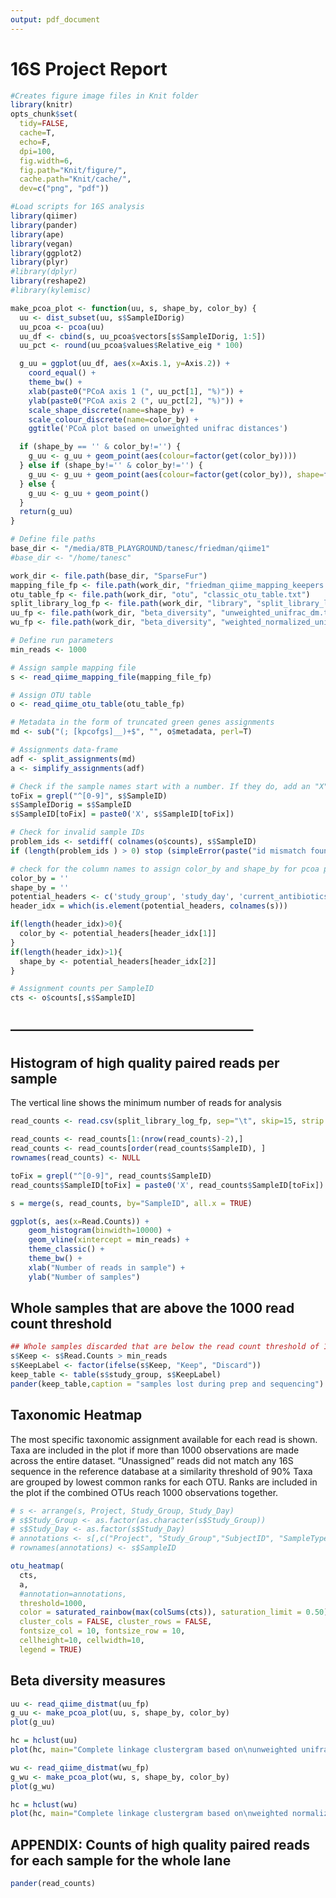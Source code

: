 ```yaml
---
output: pdf_document
---
```

# 16S Project Report
```r
#Creates figure image files in Knit folder
library(knitr)
opts_chunk$set(
  tidy=FALSE,
  cache=T,
  echo=F,
  dpi=100,
  fig.width=6,
  fig.path="Knit/figure/",
  cache.path="Knit/cache/",
  dev=c("png", "pdf"))
```

```r
#Load scripts for 16S analysis
library(qiimer)
library(pander)
library(ape)
library(vegan)
library(ggplot2)
library(plyr)
#library(dplyr)
library(reshape2)
#library(kylemisc)
```

```r
make_pcoa_plot <- function(uu, s, shape_by, color_by) {
  uu <- dist_subset(uu, s$SampleIDorig)
  uu_pcoa <- pcoa(uu)
  uu_df <- cbind(s, uu_pcoa$vectors[s$SampleIDorig, 1:5])
  uu_pct <- round(uu_pcoa$values$Relative_eig * 100)

  g_uu = ggplot(uu_df, aes(x=Axis.1, y=Axis.2)) +
    coord_equal() +
    theme_bw() +
    xlab(paste0("PCoA axis 1 (", uu_pct[1], "%)")) +
    ylab(paste0("PCoA axis 2 (", uu_pct[2], "%)")) +
    scale_shape_discrete(name=shape_by) + 
    scale_colour_discrete(name=color_by) +
    ggtitle('PCoA plot based on unweighted unifrac distances')

  if (shape_by == '' & color_by!='') {
    g_uu <- g_uu + geom_point(aes(colour=factor(get(color_by))))
  } else if (shape_by!='' & color_by!='') {
    g_uu <- g_uu + geom_point(aes(colour=factor(get(color_by)), shape=factor(get(shape_by))))
  } else {
    g_uu <- g_uu + geom_point()
  }
  return(g_uu)
}
```


```r
# Define file paths
base_dir <- "/media/8TB_PLAYGROUND/tanesc/friedman/qiime1"
#base_dir <- "/home/tanesc"

work_dir <- file.path(base_dir, "SparseFur")
mapping_file_fp <- file.path(work_dir, "friedman_qiime_mapping_keepers.tsv")
otu_table_fp <- file.path(work_dir, "otu", "classic_otu_table.txt")
split_library_log_fp <- file.path(work_dir, "library", "split_library_log.txt")
uu_fp <- file.path(work_dir, "beta_diversity", "unweighted_unifrac_dm.txt")
wu_fp <- file.path(work_dir, "beta_diversity", "weighted_normalized_unifrac_dm.txt")

# Define run parameters
min_reads <- 1000
```

```r
# Assign sample mapping file
s <- read_qiime_mapping_file(mapping_file_fp)

# Assign OTU table
o <- read_qiime_otu_table(otu_table_fp)

# Metadata in the form of truncated green genes assignments
md <- sub("(; [kpcofgs]__)+$", "", o$metadata, perl=T)

# Assignments data-frame
adf <- split_assignments(md)
a <- simplify_assignments(adf)

# Check if the sample names start with a number. If they do, add an "X" to the front
toFix = grepl("^[0-9]", s$SampleID)
s$SampleIDorig = s$SampleID
s$SampleID[toFix] = paste0('X', s$SampleID[toFix])

# Check for invalid sample IDs
problem_ids <- setdiff( colnames(o$counts), s$SampleID)
if (length(problem_ids ) > 0) stop (simpleError(paste("id mismatch found", problem_ids, collapse=" ")))

# check for the column names to assign color_by and shape_by for pcoa plots
color_by = ''
shape_by = ''
potential_headers <- c('study_group', 'study_day', 'current_antibiotics', 'cage_number', 'mouse_strain')
header_idx = which(is.element(potential_headers, colnames(s)))

if(length(header_idx)>0){
  color_by <- potential_headers[header_idx[1]]
}
if(length(header_idx)>1){
  shape_by <- potential_headers[header_idx[2]]
}
```

```r
# Assignment counts per SampleID
cts <- o$counts[,s$SampleID]
```

## --------------------------------------------------------

## Histogram of high quality paired reads per sample
The vertical line shows the minimum number of reads for analysis

```r
read_counts <- read.csv(split_library_log_fp, sep="\t", skip=15, strip.white = FALSE, blank.lines.skip = TRUE,  header=FALSE, col.names=c("SampleID", "Read Counts"), stringsAsFactors = FALSE)

read_counts <- read_counts[1:(nrow(read_counts)-2),]
read_counts <- read_counts[order(read_counts$SampleID), ]
rownames(read_counts) <- NULL

toFix = grepl("^[0-9]", read_counts$SampleID)
read_counts$SampleID[toFix] = paste0('X', read_counts$SampleID[toFix])

s = merge(s, read_counts, by="SampleID", all.x = TRUE)

ggplot(s, aes(x=Read.Counts)) +
    geom_histogram(binwidth=10000) +
    geom_vline(xintercept = min_reads) +
    theme_classic() +
    theme_bw() + 
    xlab("Number of reads in sample") +
    ylab("Number of samples")

```

## Whole samples that are above the 1000 read count threshold
```r
## Whole samples discarded that are below the read count threshold of 1000
s$Keep <- s$Read.Counts > min_reads
s$KeepLabel <- factor(ifelse(s$Keep, "Keep", "Discard"))
keep_table <- table(s$study_group, s$KeepLabel)
pander(keep_table,caption = "samples lost during prep and sequencing")
```

## Taxonomic Heatmap
The most specific taxonomic assignment available for each read is shown. Taxa are included in the plot if more than 1000 observations are made across the entire dataset. "Unassigned" reads did not match any 16S sequence in the reference database at a similarity threshold of 90%
Taxa are grouped by lowest common ranks for each OTU. Ranks are included in the plot if the combined OTUs reach 1000 observations together.
```r
# s <- arrange(s, Project, Study_Group, Study_Day)
# s$Study_Group <- as.factor(as.character(s$Study_Group))
# s$Study_Day <- as.factor(s$Study_Day)
# annotations <- s[,c("Project", "Study_Group","SubjectID", "SampleType", "Study_Day")]
# rownames(annotations) <- s$SampleID
```

```r
otu_heatmap(
  cts,
  a,
  #annotation=annotations,
  threshold=1000,
  color = saturated_rainbow(max(colSums(cts)), saturation_limit = 0.50),
  cluster_cols = FALSE, cluster_rows = FALSE,
  fontsize_col = 10, fontsize_row = 10,
  cellheight=10, cellwidth=10,
  legend = TRUE)

```


## Beta diversity measures
```r
uu <- read_qiime_distmat(uu_fp)
g_uu <- make_pcoa_plot(uu, s, shape_by, color_by)
plot(g_uu)
```

```r
hc = hclust(uu)
plot(hc, main="Complete linkage clustergram based on\nunweighted unifrac distances", xlab="", ylab="distance", sub = "")
```

```r
wu <- read_qiime_distmat(wu_fp)
g_wu <- make_pcoa_plot(wu, s, shape_by, color_by)
plot(g_wu)
```

```r
hc = hclust(wu)
plot(hc, main="Complete linkage clustergram based on\nweighted normalized unifrac distances", xlab="", ylab="distance", sub="")
```


## APPENDIX: Counts of high quality paired reads for each sample for the whole lane
```r
pander(read_counts)
```
